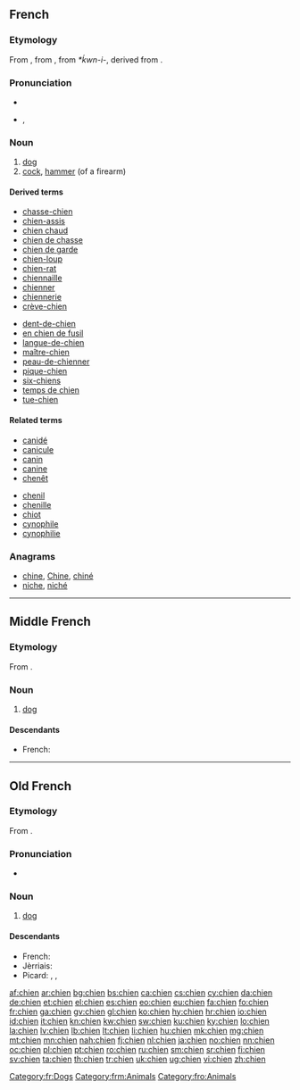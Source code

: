 {{also|chiên|chiến|chiền}}
==French==

===Etymology===
From {{etyl|fro|fr}}, from {{etyl|la|fr}} {{term|canis|lang=la}}, from {{etyl|ine-pro|fr}}  ''*ḱwn-i-'', derived from {{recons|ḱwṓ|lang=ine-pro}}.

===Pronunciation===
* {{audio|Fr-chien.ogg|audio}}
* {{IPA|/ʃjɛ̃/|lang=fr}}, {{X-SAMPA|/SjE~/|lang=fr}}
<!-- There is a French SAMPA, but it uses e~ for nasal vowels -->

===Noun===
{{fr-noun|m|s|chienne}}

# [[dog]]
# [[cock]], [[hammer]] (of a firearm)

====Derived terms====
{{top2}}
* [[chasse-chien]]
* [[chien-assis]]
* [[chien chaud]]
* [[chien de chasse]]
* [[chien de garde]]
* [[chien-loup]]
* [[chien-rat]]
* [[chiennaille]]
* [[chienner]]
* [[chiennerie]]
* [[crève-chien]]
{{mid2}}
* [[dent-de-chien]]
* [[en chien de fusil]]
* [[langue-de-chien]]
* [[maître-chien]]
* [[peau-de-chienner]]
* [[pique-chien]]
* [[six-chiens]]
* [[temps de chien]]
* [[tue-chien]]
{{bottom}}

====Related terms====
{{top2}}
* [[canidé]]
* [[canicule]]
* [[canin]]
* [[canine]]
* [[chenêt]]
{{mid2}}
* [[chenil]]
* [[chenille]]
* [[chiot]]
* [[cynophile]]
* [[cynophilie]]
{{bottom}}

===Anagrams===
* [[chine#French|chine]], [[Chine#French|Chine]], [[chiné#French|chiné]]
* [[niche#French|niche]], [[niché#French|niché]]

[[Category:fr:Dogs]]

----

==Middle French==

===Etymology===
From {{etyl|la|frm}} {{term|canis|lang=la}}.

===Noun===
{{frm-noun|m}}

# [[dog]] {{gloss|animal}}

====Descendants====
* French: {{l|fr|chien}}

[[Category:frm:Animals]]

----

==Old French==

===Etymology===
From {{etyl|la|fro}} {{term|canis|lang=la}}.

===Pronunciation===
* {{IPA|/tʃiẽn/|lang=fro}}

===Noun===
{{fro-noun|m}}

# [[dog]] {{gloss|animal}}

====Descendants====
* French: {{l|fr|chien}}
* Jèrriais: {{l|roa-jer|tchian}}
* Picard: {{l|pcd|tchien}}, {{l|pcd|kien}}, {{l|pcd|quien}}

[[Category:fro:Animals]]

[[af:chien]]
[[ar:chien]]
[[bg:chien]]
[[bs:chien]]
[[ca:chien]]
[[cs:chien]]
[[cy:chien]]
[[da:chien]]
[[de:chien]]
[[et:chien]]
[[el:chien]]
[[es:chien]]
[[eo:chien]]
[[eu:chien]]
[[fa:chien]]
[[fo:chien]]
[[fr:chien]]
[[ga:chien]]
[[gv:chien]]
[[gl:chien]]
[[ko:chien]]
[[hy:chien]]
[[hr:chien]]
[[io:chien]]
[[id:chien]]
[[it:chien]]
[[kn:chien]]
[[kw:chien]]
[[sw:chien]]
[[ku:chien]]
[[ky:chien]]
[[lo:chien]]
[[la:chien]]
[[lv:chien]]
[[lb:chien]]
[[lt:chien]]
[[li:chien]]
[[hu:chien]]
[[mk:chien]]
[[mg:chien]]
[[mt:chien]]
[[mn:chien]]
[[nah:chien]]
[[fj:chien]]
[[nl:chien]]
[[ja:chien]]
[[no:chien]]
[[nn:chien]]
[[oc:chien]]
[[pl:chien]]
[[pt:chien]]
[[ro:chien]]
[[ru:chien]]
[[sm:chien]]
[[sr:chien]]
[[fi:chien]]
[[sv:chien]]
[[ta:chien]]
[[th:chien]]
[[tr:chien]]
[[uk:chien]]
[[ug:chien]]
[[vi:chien]]
[[zh:chien]]